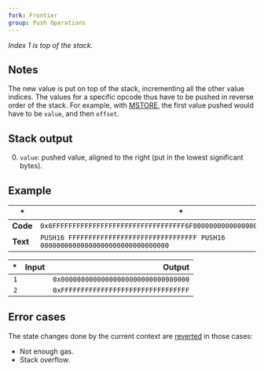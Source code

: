 ```yaml
---
fork: Frontier
group: Push Operations
---
```


*Index 1 is top of the stack.*

## Notes

The new value is put on top of the stack, incrementing all the other value indices. The values for a specific opcode thus have to be pushed in reverse order of the stack. For example, with [MSTORE](/#52), the first value pushed would have to be `value`, and then `offset`.

## Stack output

0. `value`: pushed value, aligned to the right (put in the lowest significant bytes).

## Example

| * | * |
|---|---|
| **Code** | `0x6FFFFFFFFFFFFFFFFFFFFFFFFFFFFFFFFF6F00000000000000000000000000000000` |
| **Text** | `PUSH16 FFFFFFFFFFFFFFFFFFFFFFFFFFFFFFFF PUSH16 00000000000000000000000000000000` |

| * | Input | Output |
|--:|------:|-------:|
| `1` | | `0x00000000000000000000000000000000` |
| `2` | | `0xFFFFFFFFFFFFFFFFFFFFFFFFFFFFFFFF` |

## Error cases

The state changes done by the current context are [reverted](#FD) in those cases:
- Not enough gas.
- Stack overflow.

